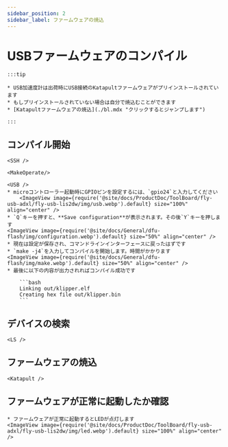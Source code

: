 ```yaml
---
sidebar_position: 2
sidebar_label: ファームウェアの焼込
---
```




# USBファームウェアのコンパイル

    :::tip

    * USB加速度計は出荷時にUSB接続のKatapultファームウェアがプリインストールされています
    * もしプリインストールされていない場合は自分で焼込むことができます
    * [Katapultファームウェアの焼込](./bl.mdx "クリックするとジャンプします")

    :::

## コンパイル開始

    <SSH />

    <MakeOperate/>

    <USB />
    * microコントローラー起動時にGPIOピンを設定するには、`gpio24`と入力してください
        <ImageView image={require('@site/docs/ProductDoc/ToolBoard/fly-usb-adxl/fly-usb-lis2dw/img/usb.webp').default} size="100%" align="center" />
    * `Q`キーを押すと、**Save configuration**が表示されます。その後`Y`キーを押します
    <ImageView image={require('@site/docs/General/dfu-flash/img/configuration.webp').default} size="50%" align="center" />
    * 現在は設定が保存され、コマンドラインインターフェースに戻ったはずです
    * `make -j4`を入力してコンパイルを開始します。時間がかかります
    <ImageView image={require('@site/docs/General/dfu-flash/img/make.webp').default} size="50%" align="center" />
    * 最後に以下の内容が出力されればコンパイル成功です

        ```bash
        Linking out/klipper.elf
        Creating hex file out/klipper.bin
        ```

## デバイスの検索

    <LS />


## ファームウェアの焼込

    <Katapult />


## ファームウェアが正常に起動したか確認

    * ファームウェアが正常に起動するとLEDが点灯します
    <ImageView image={require('@site/docs/ProductDoc/ToolBoard/fly-usb-adxl/fly-usb-lis2dw/img/led.webp').default} size="100%" align="center" />